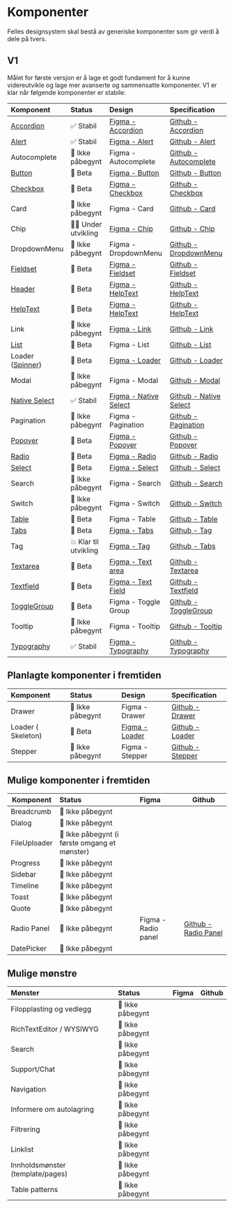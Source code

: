 
<Meta title='Komponentoversikt' />

# Komponenter

Felles designsystem skal bestå av generiske komponenter som gir verdi å dele på tvers.

## V1

Målet for første versjon er å lage et godt fundament for å kunne videreutvikle og lage mer avanserte og sammensatte komponenter. V1 er klar når følgende komponenter er stabile:

| Komponent                                                                                               | Status                | Design                                                                                                                                         | Specification                                                               |
| :------------------------------------------------------------------------------------------------------ | :-------------------- | :--------------------------------------------------------------------------------------------------------------------------------------------- | :-------------------------------------------------------------------------- |
| [Accordion](/docs/kjernekomponenter-accordion--docs)                                                    | ✅ Stabil             | [Figma - Accordion](https://www.figma.com/file/vpM9dqqQPHqU6ogfKp5tlr/Felles-komponenter?node-id=6801%3A29775&t=q8n4mcOmllKbfppi-1)            | [Github - Accordion](https://github.com/digdir/designsystem/issues/75)      |
| [Alert](/docs/kjernekomponenter-alert--docs)                                                            | ✅ Stabil             | [Figma - Alert](https://www.figma.com/file/vpM9dqqQPHqU6ogfKp5tlr/Felles-komponenter?node-id=13134%3A99489&t=q8n4mcOmllKbfppi-1)               | [Github - Alert](https://github.com/digdir/designsystem/issues/78)          |
| Autocomplete                                                                                            | 🚸 Ikke påbegynt      | Figma - Autocomplete                                                                                                                           | [Github - Autocomplete](https://github.com/digdir/designsystem/issues/525)  |
| [Button](/docs/kjernekomponenter-button--docs)                                                          | 🧪 Beta               | [Figma - Button](https://www.figma.com/file/vpM9dqqQPHqU6ogfKp5tlr/Felles-komponenter?node-id=6631%3A19868&t=q8n4mcOmllKbfppi-1)               | [Github - Button](https://github.com/digdir/designsystem/issues/315)        |
| [Checkbox](/docs/kjernekomponenter-checkbox--docs)                                                      | 🧪 Beta               | [Figma - Checkbox](https://www.figma.com/file/vpM9dqqQPHqU6ogfKp5tlr/Felles-komponenter?node-id=6632%3A21157&t=q8n4mcOmllKbfppi-1)             | [Github - Checkbox](https://github.com/digdir/designsystem/issues/316)      |
| Card                                                                                                    | 🚸 Ikke påbegynt      | Figma - Card                                                                                                                                   | [Github - Card](https://github.com/digdir/designsystem/issues/317)          |
| Chip                                                                                                    | 👨‍💻 Under utvikling    | [Figma - Chip](https://www.figma.com/file/vpM9dqqQPHqU6ogfKp5tlr/Felles-komponenter?node-id=7882%3A46679&t=q8n4mcOmllKbfppi-1)                 | [Github - Chip](https://github.com/digdir/designsystem/issues/49)           |
| DropdownMenu                                                                                            | 🚸 Ikke påbegynt      | Figma - DropdownMenu                                                                                                                           | [Github - DropdownMenu](https://github.com/digdir/designsystem/issues/219)  |
| [Fieldset](/docs/kjernekomponenter-fieldset--docs)                                                      | 🧪 Beta               | [Figma - Fieldset](https://www.figma.com/file/vpM9dqqQPHqU6ogfKp5tlr/Felles-komponenter?node-id=7882%3A46679&t=q8n4mcOmllKbfppi-1)             | [Github - Fieldset](https://github.com/digdir/designsystem/issues/318)      |
| [Header](/docs/kjernekomponenter-helptext--docs)                                                        | 🧪 Beta               | [Figma - HelpText](https://www.figma.com/file/vpM9dqqQPHqU6ogfKp5tlr/Felles-komponenter?node-id=10351%3A59384&t=7Q2N4sUdQGhFZrPh-1)            | [Github - HelpText](https://github.com/digdir/designsystem/issues/29)       |
| [HelpText](/docs/kjernekomponenter-helptext--docs)                                                      | 🧪 Beta               | [Figma - HelpText](https://www.figma.com/file/vpM9dqqQPHqU6ogfKp5tlr/Felles-komponenter?node-id=10351%3A59384&t=7Q2N4sUdQGhFZrPh-1)            | [Github - HelpText](https://github.com/digdir/designsystem/issues/29)       |
| Link                                                                                                    | 🚸 Ikke påbegynt      | [Figma - Link](https://www.figma.com/file/vpM9dqqQPHqU6ogfKp5tlr/Felles-komponenter?node-id=12585%3A103547&t=7Q2N4sUdQGhFZrPh-1)               | [Github - Link](https://github.com/digdir/designsystem/issues/62)           |
| [List](/docs/kjernekomponenter-list--docs)                                                              | 🧪 Beta               | Figma - List                                                                                                                                   | [Github - List](https://github.com/digdir/designsystem/issues/80)           |
| Loader ([Spinner](/docs/kjernekomponenter-spinner--docs))                                               | 🧪 Beta               | [Figma - Loader](https://www.figma.com/file/vpM9dqqQPHqU6ogfKp5tlr/Felles-komponenter?node-id=9104%3A49626&t=7Q2N4sUdQGhFZrPh-1)               | [Github - Loader](https://github.com/digdir/designsystem/issues/81)         |
| Modal                                                                                                   | 🚸 Ikke påbegynt      | Figma - Modal                                                                                                                                  | [Github - Modal](https://github.com/digdir/designsystem/issues/82)          |
| [Native Select](https://digdir.github.io/designsystem/?path=/docs/kjernekomponenter-nativeselect--docs) | ✅ Stabil             | [Figma - Native Select](https://www.figma.com/file/vpM9dqqQPHqU6ogfKp5tlr/Felles-komponenter?node-id=7538%3A45657&t=7Q2N4sUdQGhFZrPh-1)        | [Github - Native Select](https://github.com/digdir/designsystem/issues/482) |
| Pagination                                                                                              | 🚸 Ikke påbegynt      | Figma - Pagination                                                                                                                             | [Github - Pagination](https://github.com/digdir/designsystem/issues/83)     |
| [Popover](/docs/kjernekomponenter-popover--docs)                                                        | 🧪 Beta               | [Figma - Popover](https://www.figma.com/file/vpM9dqqQPHqU6ogfKp5tlr/Felles-komponenter?type=design&node-id=10702%3A68901&t=Rlfq5UyNZBL69dFr-1) | [Github - Popover](https://github.com/digdir/designsystem/issues/60)        |
| [Radio](/docs/kjernekomponenter-radiobutton--docs)                                                      | 🧪 Beta               | [Figma - Radio](https://www.figma.com/file/vpM9dqqQPHqU6ogfKp5tlr/Felles-komponenter?node-id=9066%3A48367&t=7Q2N4sUdQGhFZrPh-1)                | [Github - Radio](https://github.com/digdir/designsystem/issues/86)          |
| [Select](/docs/kjernekomponenter-select-flervalgsmeny--docs)                                            | 🧪 Beta               | [Figma - Select](https://www.figma.com/file/vpM9dqqQPHqU6ogfKp5tlr/Felles-komponenter?node-id=7538%3A45657&t=7Q2N4sUdQGhFZrPh-1)               | [Github - Select](https://github.com/digdir/designsystem/issues/320)        |
| Search                                                                                                  | 🚸 Ikke påbegynt      | Figma - Search                                                                                                                                 | [Github - Search](https://github.com/digdir/designsystem/issues/88)         |
| Switch                                                                                                  | 🚸 Ikke påbegynt      | Figma - Switch                                                                                                                                 | [Github - Switch](https://github.com/digdir/designsystem/issues/89)         |
| [Table](/docs/kjernekomponenter-table--docs)                                                            | 🧪 Beta               | Figma - Table                                                                                                                                  | [Github - Table](https://github.com/digdir/designsystem/issues/90)          |
| [Tabs](http://localhost:6006/?path=/docs/kjernekomponenter-tabs--docs)                                  | 🧪 Beta               | [Figma - Tabs](https://www.figma.com/file/vpM9dqqQPHqU6ogfKp5tlr/Felles-komponenter?type=design&node-id=9551%3A54208&t=Rlfq5UyNZBL69dFr-1)     | [Github - Tag](https://github.com/digdir/designsystem/issues/322)           |
| Tag                                                                                                     | 💥 Klar til utvikling | [Figma - Tag](https://www.figma.com/file/vpM9dqqQPHqU6ogfKp5tlr/Felles-komponenter?node-id=10185%3A59053&t=7Q2N4sUdQGhFZrPh-1)                 | [Github - Tabs](https://github.com/digdir/designsystem/issues/91)           |
| [Textarea](/docs/kjernekomponenter-textarea--docs)                                                      | 🧪 Beta               | [Figma - Text area](https://www.figma.com/file/vpM9dqqQPHqU6ogfKp5tlr/Felles-komponenter?node-id=6632%3A21873&t=7Q2N4sUdQGhFZrPh-1)            | [Github - Textarea](https://github.com/digdir/designsystem/issues/323)      |
| [Textfield](/docs/kjernekomponenter-textfield--docs)                                                    | 🧪 Beta               | [Figma - Text Field](https://www.figma.com/file/vpM9dqqQPHqU6ogfKp5tlr/Felles-komponenter?node-id=6632%3A22228&t=7Q2N4sUdQGhFZrPh-1)           | [Github - Textfield](https://github.com/digdir/designsystem/issues/92)      |
| [ToggleGroup](/docs/kjernekomponenter-togglebuttongroup--docs)                                          | 🧪 Beta               | Figma - Toggle Group                                                                                                                           | [Github - ToggleGroup](https://github.com/digdir/designsystem/issues/304)   |
| Tooltip                                                                                                 | 🚸 Ikke påbegynt      | Figma - Tooltip                                                                                                                                | [Github - Tooltip](https://github.com/digdir/designsystem/issues/93)        |
| [Typography](/docs/kjernekomponenter-typography--docs)                                                  | ✅ Stabil             | [Figma - Typography](https://www.figma.com/file/vpM9dqqQPHqU6ogfKp5tlr/Felles-komponenter?node-id=9219%3A49405&t=7Q2N4sUdQGhFZrPh-1)           | [Github - Typography](https://github.com/digdir/designsystem/issues/324)    |

## Planlagte komponenter i fremtiden

| Komponent          | Status           | Design                                                                                                                           | Specification                                                         |
| :----------------- | :--------------- | :------------------------------------------------------------------------------------------------------------------------------- | :-------------------------------------------------------------------- |
| Drawer             | 🚸 Ikke påbegynt | Figma - Drawer                                                                                                                   | [Github - Drawer](https://github.com/digdir/designsystem/issues/221)  |
| Loader ( Skeleton) | 🧪 Beta          | [Figma - Loader](https://www.figma.com/file/vpM9dqqQPHqU6ogfKp5tlr/Felles-komponenter?node-id=9104%3A49626&t=7Q2N4sUdQGhFZrPh-1) | [Github - Loader](https://github.com/digdir/designsystem/issues/81)   |
| Stepper            | 🚸 Ikke påbegynt | Figma - Stepper                                                                                                                  | [Github - Stepper](https://github.com/digdir/designsystem/issues/321) |

## Mulige komponenter i fremtiden

| Komponent    | Status                                        | Figma               | Github                                                                    |
| ------------ | :-------------------------------------------- | :------------------ | ------------------------------------------------------------------------- |
| Breadcrumb   | 🚸 Ikke påbegynt                              |                     |                                                                           |
| Dialog       | 🚸 Ikke påbegynt                              |                     |                                                                           |
| FileUploader | 🚸 Ikke påbegynt (i første omgang et mønster) |                     |                                                                           |
| Progress     | 🚸 Ikke påbegynt                              |                     |                                                                           |
| Sidebar      | 🚸 Ikke påbegynt                              |                     |                                                                           |
| Timeline     | 🚸 Ikke påbegynt                              |                     |                                                                           |
| Toast        | 🚸 Ikke påbegynt                              |                     |                                                                           |
| Quote        | 🚸 Ikke påbegynt                              |                     |                                                                           |
| Radio Panel  | 🚸 Ikke påbegynt                              | Figma - Radio panel | [Github - Radio Panel](https://github.com/digdir/designsystem/issues/526) |
| DatePicker   | 🚸 Ikke påbegynt                              |                     |                                                                           |

## Mulige mønstre

| Mønster                          | Status           | Figma | Github |
| :------------------------------- | :--------------- | :---- | ------ |
| Filopplasting og vedlegg         | 🚸 Ikke påbegynt |       |        |
| RichTextEditor / WYSIWYG         | 🚸 Ikke påbegynt |       |        |
| Search                           | 🚸 Ikke påbegynt |       |        |
| Support/Chat                     | 🚸 Ikke påbegynt |       |        |
| Navigation                       | 🚸 Ikke påbegynt |       |        |
| Informere om autolagring         | 🚸 Ikke påbegynt |       |        |
| Filtrering                       | 🚸 Ikke påbegynt |       |        |
| Linklist                         | 🚸 Ikke påbegynt |       |        |
| Innholdsmønster (template/pages) | 🚸 Ikke påbegynt |       |        |
| Table patterns                   | 🚸 Ikke påbegynt |       |        |
